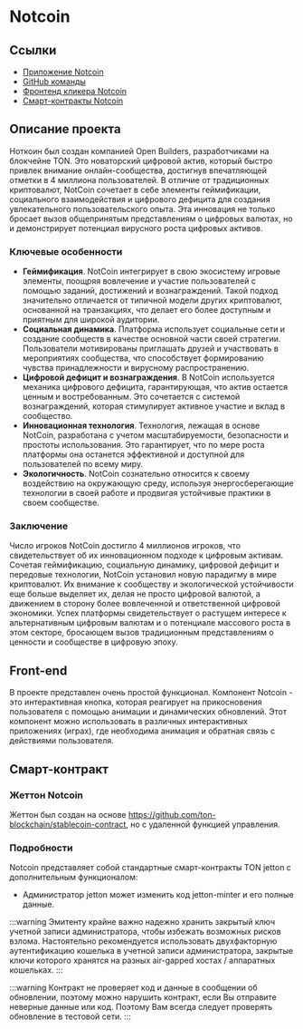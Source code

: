 
# Notcoin

## Ссылки

* [Приложение Notcoin](https://t.me/notcoin_bot/click)
* [GitHub команды](https://github.com/OpenBuilders)
* [Фронтенд кликера Notcoin](https://github.com/OpenBuilders/notcoin-clicker)
* [Смарт-контракты Notcoin](https://github.com/OpenBuilders/notcoin-contract)

## Описание проекта

Ноткоин был создан компанией Open Builders, разработчиками на блокчейне TON. Это новаторский цифровой актив, который быстро привлек внимание онлайн-сообщества, достигнув впечатляющей отметки в 4 миллиона пользователей. В отличие от традиционных криптовалют, NotCoin сочетает в себе элементы геймификации, социального взаимодействия и цифрового дефицита для создания увлекательного пользовательского опыта. Эта инновация не только бросает вызов общепринятым представлениям о цифровых валютах, но и демонстрирует потенциал вирусного роста цифровых активов.

### Ключевые особенности

* **Геймификация**. NotCoin интегрирует в свою экосистему игровые элементы, поощряя вовлечение и участие пользователей с помощью заданий, достижений и вознаграждений. Такой подход значительно отличается от типичной модели других криптовалют, основанной на транзакциях, что делает его более доступным и приятным для широкой аудитории.
* **Социальная динамика**. Платформа использует социальные сети и создание сообществ в качестве основной части своей стратегии. Пользователи мотивированы приглашать друзей и участвовать в мероприятиях сообщества, что способствует формированию чувства принадлежности и вирусному распространению.
* **Цифровой дефицит и вознаграждения**. В NotCoin используется механика цифрового дефицита, гарантирующая, что актив остается ценным и востребованным. Это сочетается с системой вознаграждений, которая стимулирует активное участие и вклад в сообщество.
* **Инновационная технология**. Технология, лежащая в основе NotCoin, разработана с учетом масштабируемости, безопасности и простоты использования. Это гарантирует, что по мере роста платформы она останется эффективной и доступной для пользователей по всему миру.
* **Экологичность**. NotCoin сознательно относится к своему воздействию на окружающую среду, используя энергосберегающие технологии в своей работе и продвигая устойчивые практики в своем сообществе.

### Заключение

Число игроков NotCoin достигло 4 миллионов игроков, что свидетельствует об их инновационном подходе к цифровым активам. Сочетая геймификацию, социальную динамику, цифровой дефицит и передовые технологии, NotCoin установил новую парадигму в мире криптовалют. Их внимание к сообществу и экологической устойчивости еще больше выделяет их, делая не просто цифровой валютой, а движением в сторону более вовлеченной и ответственной цифровой экономики. Успех платформы свидетельствует о растущем интересе к альтернативным цифровым валютам и о потенциале массового роста в этом секторе, бросающем вызов традиционным представлениям о ценности и сообществе в цифровую эпоху.

## Front-end

В проекте представлен очень простой функционал. Компонент Notcoin - это интерактивная кнопка, которая реагирует на прикосновения пользователя с помощью анимации и динамических обновлений. Этот компонент можно использовать в различных интерактивных приложениях (играх), где необходима анимация и обратная связь с действиями пользователя.

## Смарт-контракт

### Жеттон Notcoin

Жеттон был создан на основе https://github.com/ton-blockchain/stablecoin-contract, но с удаленной функцией управления.

### Подробности

Notcoin представляет собой стандартные смарт-контракты TON jetton с дополнительным функционалом:

* Администратор jetton может изменить код jetton-minter и его полные данные.

:::warning
Эмитенту крайне важно надежно хранить закрытый ключ учетной записи администратора, чтобы избежать возможных рисков взлома. Настоятельно рекомендуется использовать двухфакторную аутентификацию кошелька в учетной записи администратора, закрытые ключи которого хранятся на разных air-gapped хостах / аппаратных кошельках.
:::

:::warning
Контракт не проверяет код и данные в сообщении об обновлении, поэтому можно нарушить контракт, если Вы отправите неверные данные или код. Поэтому Вам всегда следует проверять обновление в тестовой сети.
:::

<Feedback />
